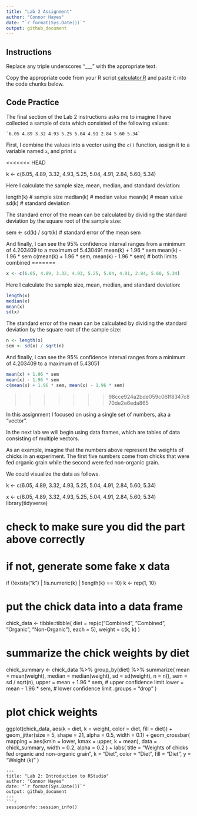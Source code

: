 ```yaml
---
title: "Lab 2 Assignment"
author: "Connor Hayes"
date: "`r format(Sys.Date())`"
output: github_document
---
```


## Instructions

Replace any triple underscores "___" with the appropriate text.

Copy the appropriate code from your R script [calculator.R](calculator.R) and paste it into the code chunks below.

## Code Practice

The final section of the Lab 2 instructions asks me to imagine I have collected a sample of data which consisted of the following values:

    `6.05 4.89 3.32 4.93 5.25 5.04 4.91 2.84 5.60 5.34`

First, I combine the values into a vector using the `c()` function, assign it to a variable named `x`, and print `x`

<<<<<<< HEAD
 
 k <- c(6.05, 4.89, 3.32, 4.93, 5.25, 5.04, 4.91, 2.84, 5.60, 5.34)


Here I calculate the sample size, mean, median, and standard deviation:

length(k)  # sample size
median(k)  # median value
mean(k)    # mean value
sd(k)      # standard deviation

The standard error of the mean can be calculated by dividing the standard deviation by the square root of the sample size:

 sem <- sd(k) / sqrt(k) # standard error of the mean
 sem




And finally, I can see the 95% confidence interval ranges from a minimum of 4.203409 to a maximum of 5.430491
mean(k) + 1.96 * sem
mean(k) - 1.96 * sem 
c(mean(k) + 1.96 * sem, mean(k) - 1.96 * sem)    # both limits combined
=======
```r
x <- c(6.05, 4.89, 3.32, 4.93, 5.25, 5.04, 4.91, 2.84, 5.60, 5.34)
```

Here I calculate the sample size, mean, median, and standard deviation:

```r
length(x)
median(x)
mean(x)
sd(x)
```

The standard error of the mean can be calculated by dividing the standard deviation by the square root of the sample size:

```r
n <- length(x)
sem <- sd(x) / sqrt(n)
```

And finally, I can see the 95% confidence interval ranges from a minimum of 4.203409 to a maximum of 5.43051

```r
mean(x) + 1.96 * sem 
mean(x) - 1.96 * sem  
c(mean(x) + 1.96 * sem, mean(x) - 1.96 * sem)
```
>>>>>>> 98cce924a2bde059c06ff8347c870de2e6eda865

In this assignment I focused on using a single set of numbers, aka a "vector".

In the next lab we will begin using data frames, which are tables of data consisting of multiple vectors.

As an example, imagine that the numbers above represent the weights of chicks in an experiment. The first five numbers come from chicks that were fed organic grain while the second were fed non-organic grain.

We could visualize the data as follows.

k <- c(6.05, 4.89, 3.32, 4.93, 5.25, 5.04, 4.91, 2.84, 5.60, 5.34)

x <- c(6.05, 4.89, 3.32, 4.93, 5.25, 5.04, 4.91, 2.84, 5.60, 5.34)
library(tidyverse)

# check to make sure you did the part above correctly
# if not, generate some fake x data
if (!exists("k") | !is.numeric(k) | !length(k) == 10) k <- rep(1, 10)

# put the chick data into a data frame
chick_data <-
  tibble::tibble(
    diet = rep(c("Combined", "Combined", "Organic", "Non-Organic"), each = 5),
    weight = c(k, k)
  )

# summarize the chick weights by diet
chick_summary <-
  chick_data %>% 
  group_by(diet) %>% 
  summarize(
    mean = mean(weight),
    median = median(weight),
    sd = sd(weight),
    n = n(),
    sem = sd / sqrt(n),
    upper = mean + 1.96 * sem,   # upper confidence limit
    lower = mean - 1.96 * sem,   # lower confidence limit
    .groups = "drop"
  )

# plot chick weights
ggplot(chick_data, aes(k = diet, k = weight, color = diet, fill = diet)) +
  geom_jitter(size = 5, shape = 21, alpha = 0.5, width = 0.1) +
  geom_crossbar(
    mapping = aes(kmin = lower, kmax = upper, k = mean), 
    data = chick_summary,
    width = 0.2, alpha = 0.2
  ) +
  labs(
    title = "Weights of chicks fed organic and non-organic grain",
    k = "Diet",
    color = "Diet",
    fill = "Diet",
    y = "Weight (k)"
  )

```
---
title: "Lab 2: Introduction to RStudio"
author: "Connor Hayes"
date: "`r format(Sys.Date())`"
output: github_document
---
```r
sessioninfo::session_info()
```